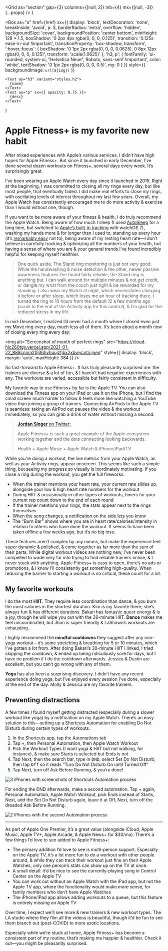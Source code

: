 
  <Grid
    as="section"
    gap={3}
    columns={[null, 2]}
    mb={4}
    mx={[null, -3]}
    {...props}
  />
)

  <Box
    as="a"
    href={href}
    sx={{
      display: 'block',
      textDecoration: 'none',
      breakInside: 'avoid',
      p: 3,
      borderRadius: 'extra',
      overflow: 'hidden',
      backgroundSize: 'cover',
      backgroundPosition: 'center bottom',
      minHeight: 128 * 1.5,
      boxShadow: '0 2px 4px rgba(0, 0, 0, 0.125)',
      transition: '0.125s ease-in-out !important',
      transitionProperty: 'box-shadow, transform',
      ':hover,:focus': {
        boxShadow:
          '0 1px 2px rgba(0, 0, 0, 0.0625), 0 8px 12px rgba(0, 0, 0, 0.125)',
        transform: 'scale(1.0625)'
      },
      'h3, p': {
        fontFamily:
          'ui-rounded, system-ui, "Helvetica Neue", Roboto, sans-serif !important',
        color: 'white',
        textShadow: '0 1px 2px rgba(0, 0, 0, 0.5)',
        my: 0
      }
    }}
    style={{ backgroundImage: `url(${img})` }}
  >
    <Text as="h3" variant="styles.h2">
      {name}
    </Text>
    <Text as="p" sx={{ opacity: 0.75 }}>
      {desc}
    </Text>
  </Box>
)

# Apple Fitness+ is my favorite new habit

After mixed experiences with Apple’s various services, I didn’t have high hopes for Apple Fitness+. But since it launched in early December, I’ve done several dozen workouts on Fitness+, several days every week. It’s surprisingly great.

I’ve been wearing an Apple Watch every day since it launched in 2015. Right at the beginning, I was committed to closing all my rings every day, but like most people, that eventually faded. I did make real efforts to close my rings, with oscillating levels of interest throughout my last few years. Overall, my Apple Watch has consistently encouraged me to do more activity & exercise than I would without one, though.

If you want to be more aware of your fitness & health, I do truly recommend the Apple Watch. Being aware of how much I sleep (I used [AutoSleep](https://apps.apple.com/us/app/autosleep-track-sleep-on-watch/id1164801111?uo=4) for a long time, but switched to [Apple’s built-in tracking](https://www.macstories.net/stories/sleep-tracking-in-watchos-7-and-ios-14-elevated-by-a-user-experience-driven-design/) with watchOS 7), washing my hands more & for longer than I used to, standing up every hour (it’s [remarkably easy](https://twitter.com/seldo/status/1350556471856041985?s=20) not to), being aware of my resting heart rate—I don’t believe in carefully tracking & optimizing all the numbers of your health, but having a sense of where you are & your general trends I’ve found incredibly helpful for keeping myself healthier.

> One quick aside. The Stand ring monitoring is just not very good. While the handwashing & noise detection & the other, newer passive awareness features I’ve found fairly reliable, the Stand ring is anything but. I can walk around for multiple minutes & not get credit, or dangle my wrist from the couch just right & be rewarded for my standing. I also wear my Watch at night, which necessitates charging it before or after sleep, which loses me an hour of tracking there. I turned the ring to 10 hours from the default 12 a few months ago (scroll to the end of the Activity app for this control), & I’m glad for the reduced stress in my life.

In mid-December, I realized I’d never had a month where I closed even just my Move ring every day, much less all of them. It’s been about a month now of closing every ring every day:

<img
  alt="Screenshot of month of perfect rings"
  src="https://cloud-hjc260tgy.vercel.app/2021-01-22_888cnnm20j36hvhuujztjbx2xbwycvtn.jpeg"
  style={{ display: 'block', margin: 'auto', maxHeight: 384 }}
/>

So fast-forward to Apple Fitness+. It has truly pleasantly surprised me: the trainers are diverse & a lot of fun, & I haven’t had negative experiences with any.
The workouts are varied, accessible but fairly consistent in difficulty.

My favorite way to use Fitness+ by far is the Apple TV. You can also download the Fitness app on your iPad or use it on the iPhone, but I find the small screen much harder to follow & feels more like watching a YouTube video than joining a group of trainers. Connecting AirPods to the Apple TV is seamless: taking an AirPod out pauses the video & the workout immediately, so you can grab a drink of water without missing a second.

> [**Jordan Singer** on Twitter:](https://twitter.com/jsngr/status/1349485020658937857?s=21)
>
> Apple Fitness+ is such a great example of the Apple ecosystem working together and the dots connecting looking backwards.
>
> Health + Apple Music + Apple Watch & iPhone/iPad/TV

While you’re doing a workout, the live metrics from your Apple Watch, as well as your Activity rings, appear onscreen. This seems like such a simple thing, but seeing my progress so visually is inordinately motivating. If you close a ring during the workout, you get the full fireworks.

- When the trainer mentions your heart rate, your current rate slides up, alongside your low & high heart rate numbers for the workout
- During HIIT & occasionally in other types of workouts, timers for your current rep count down to the end of each round
- If the trainer mentions your rings, the stats appear next to the rings themselves
- When the song changes, a notification on the side lets you know
- The “Burn Bar” shows where you are in heart rate/calories/intensity in relation to others who have done the workout. It seems to have been taken offline a few weeks ago, but it’s no big loss.

These features aren’t complex by any means, but make the experience feel super dynamic & polished, & come together as far more than the sum of their parts. While digital workout videos are nothing new, I’ve never been compelled to wade very far into trying to find reliable trainers online, & I never stuck with anything. Apple Fitness+ is easy to open, there’s no ads or promotions, & I know I’ll consistently get something high-quality. When reducing the barrier to starting a workout is so critical, these count for a lot.

## My favorite workouts

I do the most **HIIT**. They require less coordination than dance, & you burn the most calories in the shortest duration. Kim is my favorite there, she’s always fun & has different durations. Bakari has fantastic queer energy & is a joy, though he will wipe you out with the 30-minute HIIT. **Dance** makes me feel uncoordinated, but Jhon is super friendly & LaShawn’s workouts are exhausting.

<Workouts>
  <Workout
    href="https://fitness.apple.com/us/workout/hiit-with-kim/1546700033"
    img="https://is1-ssl.mzstatic.com/image/thumb/Video114/v4/2f/36/af/2f36afd3-2504-7b68-da01-d86908c9816a/media-HI_KN_0015-1649627-Artwork-iOS-26881.png/1200x675.jpg"
    name="HIIT with Kim"
    desc="20min • Pure Dance"
  />
  <Workout
    href="https://fitness.apple.com/us/workout/hiit-with-bakari/1533913913"
    img="https://is2-ssl.mzstatic.com/image/thumb/Video114/v4/f3/fd/a4/f3fda44c-9cc6-b39b-e9a2-8a735c9ec9b1/media-HI_BW_0007-1297260r2-Artwork-iOS-12736.png/1200x675.jpg"
    name="HIIT with Bakari"
    desc="30min • Upbeat Anthems"
  />
  <Workout
    href="https://fitness.apple.com/us/workout/dance-with-lashawn/1532769425"
    img="https://is4-ssl.mzstatic.com/image/thumb/Video124/v4/31/c0/6b/31c06b50-22c1-3c01-f484-cdcb70dba3ff/media-DA_LJ_0002-1314974-Artwork-iOS-8833.png/1200x675.jpg"
    name="Dance with LaShawn"
    desc="21min • Hip-Hop/R&B"
  />
  <Workout
    href="https://fitness.apple.com/us/workout/dance-with-jhon/1545876279"
    img="https://is5-ssl.mzstatic.com/image/thumb/Video124/v4/b6/c8/58/b6c8589e-b592-5e1a-36e8-a91471c6c0a4/media-DA_JG_0004-1620386-Artwork-iOS-24963.png/1200x675.jpg"
    name="Dance with Jhon"
    desc="21min • Latin Grooves"
  />
</Workouts>

I highly recommend the **mindful cooldowns** they suggest after any non-yoga workout—it’s some stretching & breathing for 5 or 10 minutes, which I’ve gotten a lot from.
After doing Bakari’s 30-minute HIIT I linked, I tried skipping the cooldown, & ended up being ridiculously sore for days, but I have no problem if I do the cooldown afterwards.
Jessica & Dustin are excellent, but you can’t go wrong with any of them.

<Workouts>
  <Workout
    href="https://fitness.apple.com/us/workout/mindful-cooldown-with-jessica/1546698194"
    img="https://is2-ssl.mzstatic.com/image/thumb/Video114/v4/a4/a2/36/a4a2361b-b569-28ab-9279-baef4fc11623/media-MC_JS_0007-1599958-Artwork-iOS-23750.png/1200x675.jpg"
    name="Mindful Cooldown with Jessica"
    desc="5min • Chill Vibes"
  />
  <Workout
    href="https://fitness.apple.com/us/workout/mindful-cooldown-with-dustin/1532685682"
    img="https://is2-ssl.mzstatic.com/image/thumb/Video114/v4/21/15/50/21155095-f5c5-4880-9fe2-61f565ce0836/media-MC_DB_0001-1259431-Artwork-iOS-10121.png/1200x675.jpg"
    name="Mindful Cooldown with Dustin"
    desc="5min • Chill Vibes"
  />
</Workouts>

**Yoga** has also been a surprising discovery. I didn’t have any recent experience doing yoga, but I’ve enjoyed every session I’ve done, especially at the end of the day. Molly & Jessica are my favorite trainers.

<Workouts>
  <Workout
    href="https://fitness.apple.com/us/workout/yoga-with-jessica/1542562397"
    img="https://is1-ssl.mzstatic.com/image/thumb/Video124/v4/c2/65/e8/c265e862-ab43-2309-f2e3-b5a4951b8bab/media-YO_JS_0013-1540970-Artwork-iOS-20148.png/1200x675.jpg"
    name="Yoga with Jessica"
    desc="30min • Chill Vibes"
  />
  <Workout
    href="https://fitness.apple.com/us/workout/yoga-with-molly/1536823355"
    img="https://is4-ssl.mzstatic.com/image/thumb/Video114/v4/44/32/ae/4432ae21-2fd4-9a11-32c9-03931df96564/media-YO_MF_0003-1437537-Artwork-iOS-14642.png/1200x675.jpg"
    name="Yoga with Molly"
    desc="20min • Chill Vibes"
  />
</Workouts>

## Preventing distractions

A few times I found myself getting distracted (especially during a slower workout like yoga) by a notification on my Apple Watch. There’s an easy solution to this—setting up a Shortcuts Automation for enabling Do Not Disturb during certain types of workouts.

1. In the Shortcuts app, tap the Automations tab
2. Tap +, then Personal Automation, then Apple Watch Workout
3. Pick the Workout Types (I want yoga & HIIT but not walking, for instance), & make sure Starts is selected but Ends is not
4. Tap Next, then the search bar, type in <kbd>DND</kbd>, select Set Do Not Disturb, then tap <kbd>Off</kbd> so it reads “Turn Do Not Disturb On until Turned Off”
5. Tap Next, turn off Ask Before Running, & you’re done!

![3 iPhones with screenshots of Shortcuts Automation process](https://cloud-c8asdjokv.vercel.app/2021-01-22_kww2d485acc0uuep1yjuby9m3aaxang0.png)

For ending the DND afterwards, make a second automation. Tap + again, Personal Automation, Apple Watch Workout, pick Ends instead of Starts, Next, add the Set Do Not Disturb again, leave it at Off, Next, turn off the dreaded Ask Before Running.

![2 iPhones with the second Automation process](https://cloud-860mphcbe.vercel.app/2021-01-22_qwrg8yqqtzw98u9hvkvvfbj8rmrgqkpu.png)

***

As part of Apple One Premier, it’s a great value (alongside iCloud, Apple Music, Apple TV+, Apple Arcade, & Apple News+ for $30/mo). There’s a few things I’d love to see added to Apple Fitness+:

- The primary addition I’d love to see is multi-person support. Especially on the Apple TV, it’s a lot more fun to do a workout with other people around, & while they can track their workout just fine on their Apple Watches, only one person’s stats can show up on the TV at once.
- A small detail: it’d be nice to see the currently-playing song in Control Center on the Apple TV
- You can work out without an Apple Watch with the iPad app, but not the Apple TV app, where the functionality would make more sense, for family members who don’t have Apple Watches
- The iPhone/iPad app allows adding workouts to a queue, but this feature is entirely missing on Apple TV

Over time, I expect we’ll see more & new trainers & new workout types. The LA studio where they film all the videos is beautiful, though it’d be fun to see them branch out (post-COVID) to more exotic locations.

Especially while we’re stuck at home, Apple Fitness+ has become a consistent part of my routine, that’s making me happier & healthier. Check it out—you might be pleasantly surprised.
